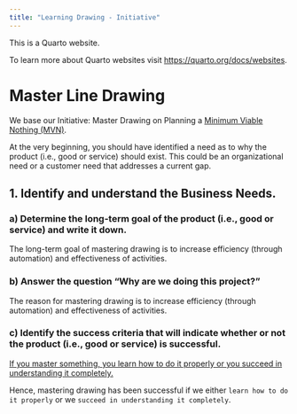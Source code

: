 ```yaml
---
title: "Learning Drawing - Initiative"
---
```


This is a Quarto website.

To learn more about Quarto websites visit <https://quarto.org/docs/websites>.

# Master Line Drawing

We base our Initiative: Master Drawing on Planning a [Minimum Viable Nothing (MVN)](https://github.com/vanHeemstraSystems/minimum-viable-nothing).

At the very beginning, you should have identified a need as to why the product (i.e., good or service) should exist. This could be an organizational need or a customer need that addresses a current gap.

## 1. Identify and understand the **Business Needs**.

### a) Determine the **long-term goal** of the product (i.e., good or service) and write it down.

The long-term goal of mastering drawing is to increase efficiency (through automation) and effectiveness of activities.

### b) Answer the question "**Why are we doing this project?**"

The reason for mastering drawing is to increase efficiency (through automation) and effectiveness of activities.

### c) Identify the **success criteria** that will indicate whether or not the product (i.e., good or service) is successful.

[If you master something, you learn how to do it properly or you succeed in understanding it completely.](https://www.collinsdictionary.com/dictionary/english/master-a-subject#:~:text=If%20you%20master%20something%2C%20you,succeed%20in%20understanding%20it%20completely.) 

Hence, mastering drawing has been successful if we either ```learn how to do it properly``` or we ```succeed in understanding it completely```.
